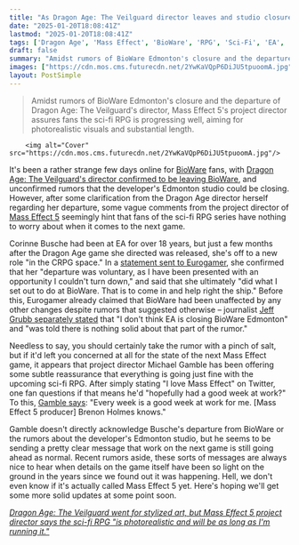 ```yaml
---
title: "As Dragon Age: The Veilguard director leaves and studio closure rumors surface, Mass Effect 5 director appears to hint the RPG is just fine: 'Every week is a good week at work for me'"
date: "2025-01-20T18:08:41Z"
lastmod: "2025-01-20T18:08:41Z"
tags: ['Dragon Age', 'Mass Effect', 'BioWare', 'RPG', 'Sci-Fi', 'EA', 'Game Development', 'Rumors']
draft: false
summary: "Amidst rumors of BioWare Edmonton's closure and the departure of Dragon Age: The Veilguard's director, Mass Effect 5's project director assures fans the sci-fi RPG is progressing well, aiming for photorealistic visuals and substantial length."
images: ["https://cdn.mos.cms.futurecdn.net/2YwKaVQpP6DiJU5tpuoomA.jpg"]
layout: PostSimple
---
```

> Amidst rumors of BioWare Edmonton's closure and the departure of Dragon Age: The Veilguard's director, Mass Effect 5's project director assures fans the sci-fi RPG is progressing well, aiming for photorealistic visuals and substantial length.


        <img alt="Cover" src="https://cdn.mos.cms.futurecdn.net/2YwKaVQpP6DiJU5tpuoomA.jpg"/>
        
It's been a rather strange few days online for [BioWare](https://www.gamesradar.com/tag/bioware/) fans, with [<u>Dragon Age: The Veilguard's director confirmed to be leaving BioWare</u>](https://www.gamesradar.com/games/dragon-age/not-even-3-months-after-releasing-dragon-age-the-veilguard-game-director-corinne-busche-is-leaving-bioware-following-an-18-year-career-with-ea/), and unconfirmed rumors that the developer's Edmonton studio could be closing. However, after some clarification from the Dragon Age director herself regarding her departure, some vague comments from the project director of [<u>Mass Effect 5</u>](https://www.gamesradar.com/mass-effect-5-guide/) seemingly hint that fans of the sci-fi RPG series have nothing to worry about when it comes to the next game.

Corinne Busche had been at EA for over 18 years, but just a few months after the Dragon Age game she directed was released, she's off to a new role "in the CRPG space." In a [<u>statement sent to Eurogamer</u>](https://www.eurogamer.net/dragon-age-the-veilguard-game-director-leaving-bioware), she confirmed that her "departure was voluntary, as I have been presented with an opportunity I couldn't turn down," and said that she ultimately "did what I set out to do at BioWare. That is to come in and help right the ship." Before this, Eurogamer already claimed that BioWare had been unaffected by any other changes despite rumors that suggested otherwise – journalist [<u>Jeff Grubb separately stated</u>](https://x.com/JeffGrubb/status/1880113210470371790) that "I don't think EA is closing BioWare Edmonton" and "was told there is nothing solid about that part of the rumor."

Needless to say, you should certainly take the rumor with a pinch of salt, but if it'd left you concerned at all for the state of the next Mass Effect game, it appears that project director Michael Gamble has been offering some subtle reassurance that everything is going just fine with the upcoming sci-fi RPG. After simply stating "I love Mass Effect" on Twitter, one fan questions if that means he'd "hopefully had a good week at work?" To this, [<u>Gamble says</u>](https://x.com/GambleMike/status/1880445148724941271): "Every week is a good week at work for me. [Mass Effect 5 producer] Brenon Holmes knows."

Gamble doesn't directly acknowledge Busche's departure from BioWare or the rumors about the developer's Edmonton studio, but he seems to be sending a pretty clear message that work on the next game is still going ahead as normal. Recent rumors aside, these sorts of messages are always nice to hear when details on the game itself have been so light on the ground in the years since we found out it was happening. Hell, we don't even know if it's actually called Mass Effect 5 yet. Here's hoping we'll get some more solid updates at some point soon. 

[<u><em>Dragon Age: The Veilguard went for stylized art, but Mass Effect 5 project director says the sci-fi RPG "is photorealistic and will be as long as I'm running it."</em></u>](https://www.gamesradar.com/games/mass-effect/dragon-age-the-veilguard-went-for-stylized-art-but-mass-effect-5-project-director-says-the-sci-fi-rpg-is-photorealistic-and-will-be-as-long-as-im-running-it/)
        